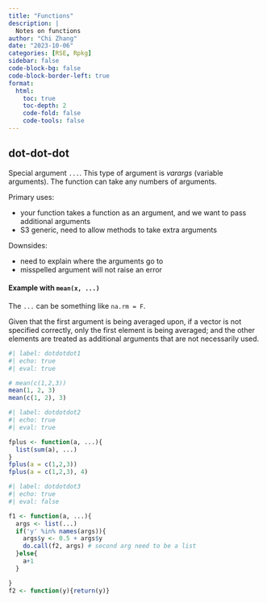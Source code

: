 ```yaml
---
title: "Functions"
description: |
  Notes on functions
author: "Chi Zhang"
date: "2023-10-06"
categories: [RSE, Rpkg]
sidebar: false
code-block-bg: false
code-block-border-left: true
format: 
  html:
    toc: true
    toc-depth: 2
    code-fold: false
    code-tools: false
---
```



## dot-dot-dot

Special argument `...`. This type of argument is *varargs* (variable arguments). The function can take any numbers of arguments.


Primary uses:

* your function takes a function as an argument, and we want to pass additional arguments
* S3 generic, need to allow methods to take extra arguments

Downsides:

* need to explain where the arguments go to
* misspelled argument will not raise an error

#### Example with `mean(x, ...)`

The `...` can be something like `na.rm = F`. 

Given that the first argument is being averaged upon, if a vector is not specified correctly, only the first element is being averaged; and the other elements are treated as additional arguments that are not necessarily used.

```r
#| label: dotdotdot1
#| echo: true
#| eval: true

# mean(c(1,2,3)) 
mean(1, 2, 3)
mean(c(1, 2), 3)
```


```r
#| label: dotdotdot2
#| echo: true
#| eval: true

fplus <- function(a, ...){
  list(sum(a), ...)
}
fplus(a = c(1,2,3))
fplus(a = c(1,2,3), 4)
```



```r
#| label: dotdotdot3
#| echo: true
#| eval: false

f1 <- function(a, ...){
  args <- list(...)
  if('y' %in% names(args)){
    args$y <- 0.5 + args$y
    do.call(f2, args) # second arg need to be a list
  }else{
    a+1
  }

}
f2 <- function(y){return(y)}
```

